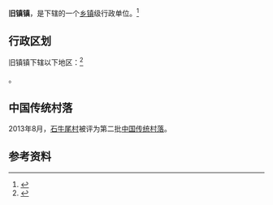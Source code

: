 {{中国乡级行政区|35/06/23/101/000
| 景观照片文件名 = WushiTianhouPalace.jpg
| 景观照片描述 = 乌石天后宫
| 电话区号 = 596
}}

'''旧镇镇'''，是{{PRC admin/fullname|35/06/23/101/000|3}}下辖的一个[[乡镇|乡镇]]级行政单位。<ref>{{PRC admin/ref sgc|{{PRC admin/parent|35/06/23/101/000}}}}</ref>

== 行政区划 ==

旧镇镇下辖以下地区：<ref>{{PRC admin/ref sgc|35/06/23/101/000}}</ref>

{{PRC admin/children|35/06/23/101/000}}。

==中国传统村落==
2013年8月，[[石牛尾村|石牛尾村]]被评为第二批[[中国传统村落|中国传统村落]]。

== 参考资料 ==

{{reflist}}

{{PRC admin/navcat|35/06/23/101/000}}